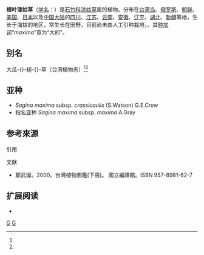 {{noteTA
| G1=Unit
|1= zh-tw:大瓜槌草;zh-cn:根叶漆姑草;
|2= zh-tw:木蘭植物門;zh-cn:被子植物门;
|3= zh-tw:木蘭綱;zh-cn:双子叶植物纲;
|4= zh-tw:瓜槌草;zh-cn:漆姑草;
}}
{{Speciesbox
| genus = Sagina
| species = maxima
| authority = A. Gray, 1859<ref name="TaiBNET-202704"/><ref name="taubif-namecode-202704"/>
| synonyms = ''Sagina maxima'' f. ''longifolia'' <small>(T.H.Chung) W.Lee</small>
}}
{{各地中文名
|cn=根叶漆姑草
|hk=
|tw=大瓜槌草<ref name="TaiBNET-202704"/><ref name="taubif-namecode-202704"/>
}}

'''根叶漆姑草'''（[[学名|学名]]：{{lang|la|''Sagina maxima''}}）是[[石竹科|石竹科]][[漆姑草|漆姑草]]属的植物。分布在[[台湾岛|台湾岛]]、[[俄罗斯|俄罗斯]]、[[朝鲜|朝鲜]]、[[美国|美国]]、[[日本|日本]]以及[[中国大陆|中国大陆]]的[[四川|四川]]、[[江苏|江苏]]、[[云南|云南]]、[[安徽|安徽]]、[[辽宁|辽宁]]、[[湖北|湖北]]、[[新疆|新疆]]等地，生长于海拔{{convert|500|m}}的地区，常生长在田野，目前尚未由人工引种栽培，{{各地中文名|display=inline
|cn=「根叶漆姑草」
|hk=
|tw=「大瓜槌草」<ref name="TaiBNET-202704"/><ref name="taubif-namecode-202704"/>
}}。其[[种加词|种加词]]“''maxima''”意为“大的”。

== 别名 ==
大瓜-{}-槌-{}-草（台湾植物志）<ref name="TaiBNET-202704"/><ref name="taubif-namecode-202704"/>

== 亚种 ==
* ''Sagina maxima'' subsp. ''crassicaulis'' (S.Watson) G.E.Crow
* 指名亚种 ''Sagina maxima'' subsp. ''maxima'' A.Gray

==参考來源==
{{refbegin}}
;引用
{{reflist|1|refs=
<ref name="TaiBNET-202704">{{TaiBNET| zh=大瓜-{}-槌-{}-草 | id=202704 | binomial=Sagina maxima | authority=A. Gray, 1858 | var= | accessdate=2013-01-24}}</ref>
<ref name="taubif-namecode-202704">{{cite web |url=http://taibif.org.tw/taibif_search/species_detail.php?name_code=202704 |title=Sagina maxima (A. Gray, 1858)  大瓜-{}-槌-{}-草 |work=臺灣生物多樣性資訊入口網-TaiBif |publisher=[[數位典藏|數位典藏]]、[[中央研究院|中央研究院]]生物多樣性研究中心 |accessdate=2016-03-29 }}；2015-10-01日之前的前端介面舊版：{{cite web |url=http://taibif.tw/zh/namecode/202704 |title=Sagina maxima (A. Gray, 1858)  大瓜-{}-槌-{}-草 |work=臺灣生物多樣性資訊入口網-TaiBif |publisher=[[數位典藏|數位典藏]]、[[中央研究院|中央研究院]]生物多樣性研究中心 |accessdate=2016-03-29 |archiveurl=https://web.archive.org/web/20160611180224/http://taibif.tw/zh/namecode/202704 |archivedate=2016-06-11 |deadurl=yes }}</ref>
}}
;文献
*鄭武燦。2000。台灣植物圖鑑(下冊)。 國立編譯館。ISBN 957-8981-62-7
{{refend}}

== 扩展阅读 ==
{{refbegin}}
{{Portal |生物學}}
*{{commonscat-inline|Sagina maxima}}
{{refend}}
{{Taxonbar|from=Q7399252}}

[[Category:漆姑草属|G]]
[[Category:_1859年描述的植物|G]]
